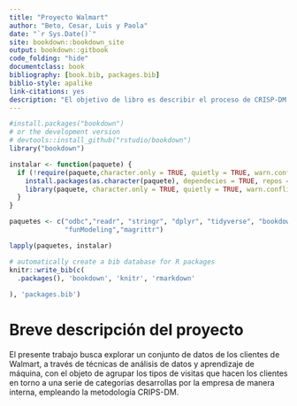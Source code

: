 ```yaml
--- 
title: "Proyecto Walmart"
author: "Beto, Cesar, Luis y Paola"
date: "`r Sys.Date()`"
site: bookdown::bookdown_site
output: bookdown::gitbook
code_folding: "hide"
documentclass: book
bibliography: [book.bib, packages.bib]
biblio-style: apalike
link-citations: yes
description: "El objetivo de libro es describir el proceso de CRISP-DM."
---
```


```r
#install.packages("bookdown")
# or the development version
# devtools::install_github("rstudio/bookdown")
library("bookdown")
```

```r
instalar <- function(paquete) {
  if (!require(paquete,character.only = TRUE, quietly = TRUE, warn.conflicts = FALSE)) {
    install.packages(as.character(paquete), dependecies = TRUE, repos = "http://cran.us.r-project.org")
    library(paquete, character.only = TRUE, quietly = TRUE, warn.conflicts = FALSE)
  }
}

paquetes <- c("odbc","readr", "stringr", "dplyr", "tidyverse", "bookdown",
              "funModeling","magrittr")

lapply(paquetes, instalar)

# automatically create a bib database for R packages
knitr::write_bib(c(
  .packages(), 'bookdown', 'knitr', 'rmarkdown'
  
), 'packages.bib')

```


# Breve descripción del proyecto 

El presente trabajo busca explorar un conjunto de datos de los clientes de Walmart, a través de técnicas de análisis de datos y aprendizaje de máquina, con el objeto de agrupar los tipos de visitas que hacen los clientes en torno a una serie de categorías desarrollas por la empresa de manera interna, empleando la metodología CRIPS-DM.
